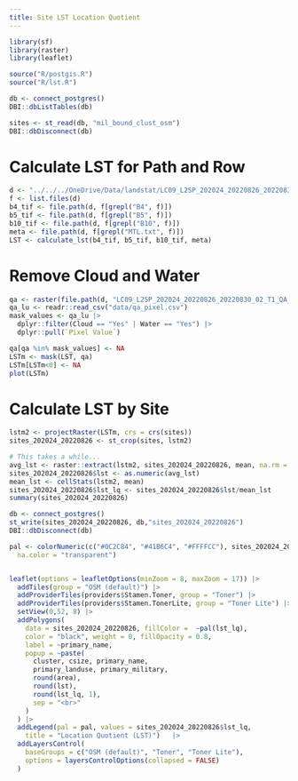 ```yaml
---
title: Site LST Location Quotient
---
```


```r
library(sf)
library(raster)
library(leaflet)

source("R/postgis.R")
source("R/lst.R")
```

```r
db <- connect_postgres()
DBI::dbListTables(db)

sites <- st_read(db, "mil_bound_clust_osm")
DBI::dbDisconnect(db)

```

# Calculate LST for Path and Row

```r
d <- "../../../OneDrive/Data/landstat/LC09_L2SP_202024_20220826_20220830_02_T1/"
f <- list.files(d)
b4_tif <- file.path(d, f[grepl("B4", f)])
b5_tif <- file.path(d, f[grepl("B5", f)])
b10_tif <- file.path(d, f[grepl("B10", f)])
meta <- file.path(d, f[grepl("MTL.txt", f)])
LST <- calculate_lst(b4_tif, b5_tif, b10_tif, meta)
```

# Remove Cloud and Water

```r
qa <- raster(file.path(d, "LC09_L2SP_202024_20220826_20220830_02_T1_QA_PIXEL.TIF"))
qa_lu <- readr::read_csv("data/qa_pixel.csv")
mask_values <- qa_lu |>
  dplyr::filter(Cloud == "Yes" | Water == "Yes") |>
  dplyr::pull(`Pixel Value`)

qa[qa %in% mask_values] <- NA
LSTm <- mask(LST, qa)
LSTm[LSTm<0] <- NA
plot(LSTm)
```

# Calculate LST by Site

```r
lstm2 <- projectRaster(LSTm, crs = crs(sites))
sites_202024_20220826 <- st_crop(sites, lstm2)

# This takes a while...
avg_lst <- raster::extract(lstm2, sites_202024_20220826, mean, na.rm = TRUE)
sites_202024_20220826$lst <- as.numeric(avg_lst)
mean_lst <- cellStats(lstm2, mean)
sites_202024_20220826$lst_lq <- sites_202024_20220826$lst/mean_lst
summary(sites_202024_20220826)
```

```r
db <- connect_postgres()
st_write(sites_202024_20220826, db,"sites_202024_20220826")
DBI::dbDisconnect(db)
```


```r

pal <- colorNumeric(c("#0C2C84", "#41B6C4", "#FFFFCC"), sites_202024_20220826$lst_lq,
  na.color = "transparent")


leaflet(options = leafletOptions(minZoom = 8, maxZoom = 17)) |>
  addTiles(group = "OSM (default)") |>
  addProviderTiles(providers$Stamen.Toner, group = "Toner") |>
  addProviderTiles(providers$Stamen.TonerLite, group = "Toner Lite") |>
  setView(0,52, 8) |>
  addPolygons(
    data = sites_202024_20220826, fillColor =  ~pal(lst_lq), 
    color = "black", weight = 0, fillOpacity = 0.8,
    label = ~primary_name, 
    popup = ~paste(
      cluster, csize, primary_name, 
      primary_landuse, primary_military, 
      round(area),
      round(lst),
      round(lst_lq, 1),
      sep = "<br>"
    )
  ) |>
  addLegend(pal = pal, values = sites_202024_20220826$lst_lq,
    title = "Location Quotient (LST)")   |>
  addLayersControl(
    baseGroups = c("OSM (default)", "Toner", "Toner Lite"),
    options = layersControlOptions(collapsed = FALSE)
  )




```

